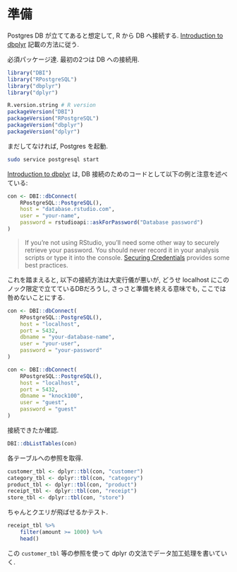 # 準備

Postgres DB が立ててあると想定して, R から DB へ接続する.
[Introduction to dbplyr](https://dbplyr.tidyverse.org/articles/dbplyr.html) 記載の方法に従う.

必須パッケージ達.
最初の2つは DB への接続用.
```r
library("DBI")
library("RPostgreSQL")
library("dbplyr")
library("dplyr")
```

```r
R.version.string # R version
packageVersion("DBI")
packageVersion("RPostgreSQL")
packageVersion("dbplyr")
packageVersion("dplyr")
```

まだしてなければ, Postgres を起動.
```bash
sudo service postgresql start
```

[Introduction to dbplyr](https://dbplyr.tidyverse.org/articles/dbplyr.html) は, DB 接続のためのコードとして以下の例と注意を述べている:

```r
con <- DBI::dbConnect(
    RPostgreSQL::PostgreSQL(),
    host = "database.rstudio.com",
    user = "your-name",
    password = rstudioapi::askForPassword("Database password")
)
```

>If you’re not using RStudio, you’ll need some other way to securely retrieve your password. You should never record it in your analysis scripts or type it into the console. [Securing Credentials](https://db.rstudio.com/best-practices/managing-credentials) provides some best practices.

これを踏まえると, 以下の接続方法は大変行儀が悪いが, どうせ localhost にこのノック限定で立てているDBだろうし, さっさと準備を終える意味でも, ここでは咎めないことにする.

```r
con <- DBI::dbConnect(
    RPostgreSQL::PostgreSQL(),
    host = "localhost",
    port = 5432,
    dbname = "your-database-name",
    user = "your-user",
    password = "your-password"
)
```

```r
con <- DBI::dbConnect(
    RPostgreSQL::PostgreSQL(),
    host = "localhost",
    port = 5432,
    dbname = "knock100",
    user = "guest",
    password = "guest"
)
```

接続できたか確認.

```r
DBI::dbListTables(con)
```

各テーブルへの参照を取得.

```r
customer_tbl <- dplyr::tbl(con, "customer")
category_tbl <- dplyr::tbl(con, "category")
product_tbl <- dplyr::tbl(con, "product")
receipt_tbl <- dplyr::tbl(con, "receipt")
store_tbl <- dplyr::tbl(con, "store")
```

ちゃんとクエリが飛ばせるかテスト.

```r
receipt_tbl %>%
    filter(amount >= 1000) %>%
    head()
```
この `customer_tbl` 等の参照を使って dplyr の文法でデータ加工処理を書いていく.
